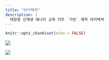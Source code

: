 ```yaml
---
title: "아키텍처"
description: |
  태양광 신재생 에너지 교육 키트 `가빈` 제작 아키텍처 
---
```


```r
knitr::opts_chunk$set(echo = FALSE)
```

![](fig/architecture.png)

![](fig/diagram.png)
